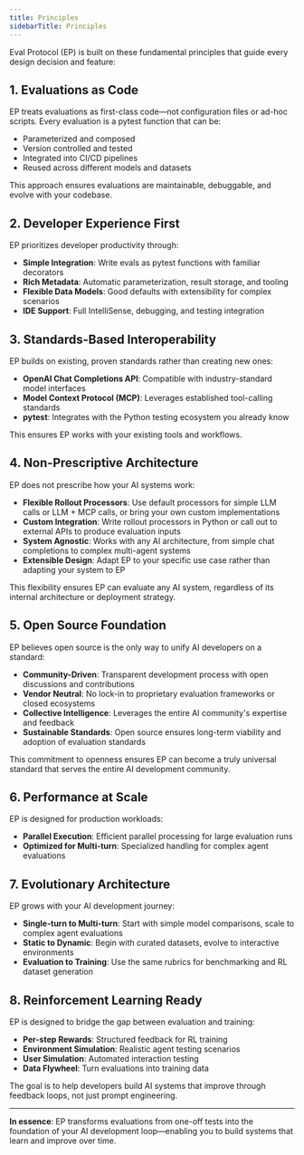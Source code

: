 ```yaml
---
title: Principles
sidebarTitle: Principles
---
```


Eval Protocol (EP) is built on these fundamental principles that guide every design decision and feature:

## 1. **Evaluations as Code**

EP treats evaluations as first-class code—not configuration files or ad-hoc scripts. Every evaluation is a pytest function that can be:
- Parameterized and composed
- Version controlled and tested
- Integrated into CI/CD pipelines
- Reused across different models and datasets

This approach ensures evaluations are maintainable, debuggable, and evolve with your codebase.

## 2. **Developer Experience First**

EP prioritizes developer productivity through:
- **Simple Integration**: Write evals as pytest functions with familiar decorators
- **Rich Metadata**: Automatic parameterization, result storage, and tooling
- **Flexible Data Models**: Good defaults with extensibility for complex scenarios
- **IDE Support**: Full IntelliSense, debugging, and testing integration

## 3. **Standards-Based Interoperability**

EP builds on existing, proven standards rather than creating new ones:
- **OpenAI Chat Completions API**: Compatible with industry-standard model interfaces
- **Model Context Protocol (MCP)**: Leverages established tool-calling standards
- **pytest**: Integrates with the Python testing ecosystem you already know

This ensures EP works with your existing tools and workflows.

## 4. **Non-Prescriptive Architecture**

EP does not prescribe how your AI systems work:
- **Flexible Rollout Processors**: Use default processors for simple LLM calls or LLM + MCP calls, or bring your own custom implementations
- **Custom Integration**: Write rollout processors in Python or call out to external APIs to produce evaluation inputs
- **System Agnostic**: Works with any AI architecture, from simple chat completions to complex multi-agent systems
- **Extensible Design**: Adapt EP to your specific use case rather than adapting your system to EP

This flexibility ensures EP can evaluate any AI system, regardless of its internal architecture or deployment strategy.

## 5. **Open Source Foundation**

EP believes open source is the only way to unify AI developers on a standard:
- **Community-Driven**: Transparent development process with open discussions and contributions
- **Vendor Neutral**: No lock-in to proprietary evaluation frameworks or closed ecosystems
- **Collective Intelligence**: Leverages the entire AI community's expertise and feedback
- **Sustainable Standards**: Open source ensures long-term viability and adoption of evaluation standards

This commitment to openness ensures EP can become a truly universal standard that serves the entire AI development community.

## 6. **Performance at Scale**

EP is designed for production workloads:
- **Parallel Execution**: Efficient parallel processing for large evaluation runs
- **Optimized for Multi-turn**: Specialized handling for complex agent evaluations

## 7. **Evolutionary Architecture**

EP grows with your AI development journey:
- **Single-turn to Multi-turn**: Start with simple model comparisons, scale to complex agent evaluations
- **Static to Dynamic**: Begin with curated datasets, evolve to interactive environments
- **Evaluation to Training**: Use the same rubrics for benchmarking and RL dataset generation

## 8. **Reinforcement Learning Ready**

EP is designed to bridge the gap between evaluation and training:
- **Per-step Rewards**: Structured feedback for RL training
- **Environment Simulation**: Realistic agent testing scenarios
- **User Simulation**: Automated interaction testing
- **Data Flywheel**: Turn evaluations into training data

The goal is to help developers build AI systems that improve through feedback loops, not just prompt engineering.

---

**In essence**: EP transforms evaluations from one-off tests into the foundation of your AI development loop—enabling you to build systems that learn and improve over time.